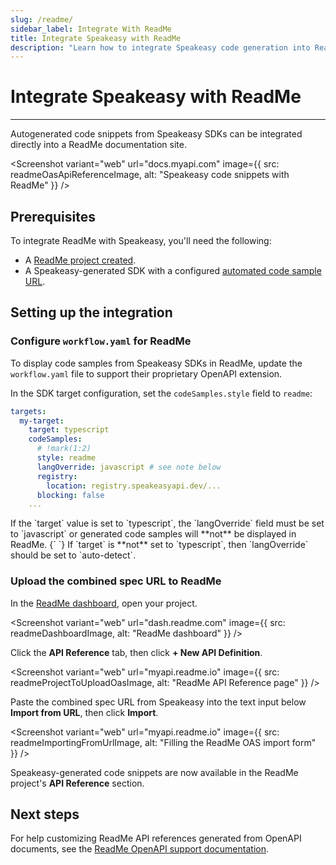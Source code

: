 ```yaml
---
slug: /readme/
sidebar_label: Integrate With ReadMe
title: Integrate Speakeasy with ReadMe
description: "Learn how to integrate Speakeasy code generation into ReadMe docs."
---
```



# Integrate Speakeasy with ReadMe

---

Autogenerated code snippets from Speakeasy SDKs can be integrated directly into a ReadMe documentation site.

<Screenshot 
  variant="web"
  url="docs.myapi.com" 
  image={{
    src: readmeOasApiReferenceImage,
    alt: "Speakeasy code snippets with ReadMe"
  }}
/>

## Prerequisites

To integrate ReadMe with Speakeasy, you'll need the following:

- A [ReadMe project created](https://docs.readme.com/main/docs/quickstart-guide#step-1-creating-your-project).
- A Speakeasy-generated SDK with a configured [automated code sample URL](/docs/code-samples/automated-code-sample-urls).

## Setting up the integration

### Configure `workflow.yaml` for ReadMe

To display code samples from Speakeasy SDKs in ReadMe, update the `workflow.yaml` file to support their proprietary OpenAPI extension.

In the SDK target configuration, set the `codeSamples.style` field to `readme`:

```yaml /.speakeasy/workflow.yaml
targets:
  my-target:
    target: typescript
    codeSamples:
      # !mark(1:2)
      style: readme
      langOverride: javascript # see note below
      registry:
        location: registry.speakeasyapi.dev/...
      blocking: false
    ...
```

<Callout title="Note for TypeScript">
  If the `target` value is set to `typescript`, the `langOverride` field must be
  set to `javascript` or generated code samples will **not** be displayed in
  ReadMe.
  {` `}
  If `target` is **not** set to `typescript`, then `langOverride` should be set to
  `auto-detect`.
</Callout>

<GetPublicUrlSnippet />

### Upload the combined spec URL to ReadMe

In the [ReadMe dashboard](https://dash.readme.com), open your project.

<Screenshot 
  variant="web"
  url="dash.readme.com" 
  image={{
    src: readmeDashboardImage,
    alt: "ReadMe dashboard"
  }}
/>

Click the **API Reference** tab, then click **&plus; New API Definition**.

<Screenshot 
  variant="web"
  url="myapi.readme.io" 
  image={{
    src: readmeProjectToUploadOasImage,
    alt: "ReadMe API Reference page"
  }}
/>

Paste the combined spec URL from Speakeasy into the text input below **Import from URL**, then click **Import**.

<Screenshot 
  variant="web"
  url="myapi.readme.io" 
  image={{
    src: readmeImportingFromUrlImage,
    alt: "Filling the ReadMe OAS import form"
  }}
/>

Speakeasy-generated code snippets are now available in the ReadMe project's **API Reference** section.

## Next steps

For help customizing ReadMe API references generated from OpenAPI documents, see the [ReadMe OpenAPI support documentation](https://docs.readme.com/main/docs/openapi).
